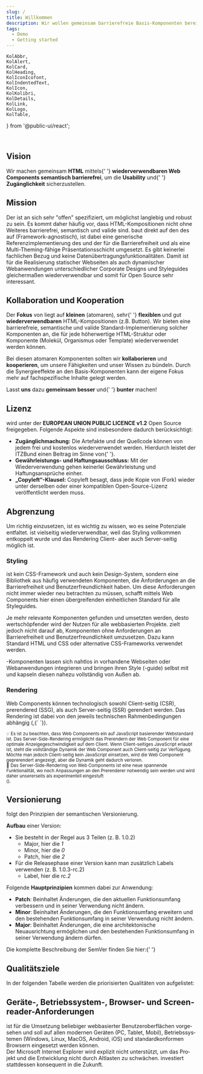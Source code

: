 ```yaml
---
slug: /
title: Willkommen
description: Wir wollen gemeinsam barrierefreie Basis-Komponenten bereitstellen.
tags:
  - Demo
  - Getting started
---
```


	KolAbbr,
	KolAlert,
	KolCard,
	KolHeading,
	KolIconIcofont,
	KolIndentedText,
	KolIcon,
	KolKolibri,
	KolDetails,
	KolLink,
	KolLogo,
	KolTable,
} from '@public-ui/react';

<div className="flex gap-4">
	<KolLogo
		_org="ITZBund"
		style={{
			display: 'block',
			width: '175px',
			marginTop: '1em',
		}}
	/>
	<KolKolibri
		style={{
			display: 'block',
			width: '100px',
			marginBottom: '1em',
		}}
	/>
</div>

<KolAlert _type="info">
	<KolLink _href="/docs/concepts/styling/theming" _label="Erfahren Sie hier, wieso <KoliBri /> so hilfreich ist."/>
</KolAlert>

<br />

<p className="col-12">
	<KoliBriAbbr />
</p>

## Vision

<p className="col-12">
	Wir machen gemeinsam <strong>HTML</strong> mittels{' '}
	<strong>wiederverwendbaren Web Components semantisch barrierefrei</strong>, um die <strong>Usability</strong> und{' '}
	<strong>Zugänglichkeit</strong> sicherzustellen.
</p>

## Mission

<p className="col-12">
	Der <kol-link _href="https://html.spec.whatwg.org" _target="w3c" _label="HTML-Webstandard"></kol-link> ist an sich sehr
	"offen" spezifiziert, um möglichst langlebig und robust zu sein. Es kommt daher häufig vor, dass HTML-Kompositionen nicht
	ohne Weiteres barrierefrei, semantisch und valide sind. <KoliBri /> baut direkt auf den
	<kol-link _href="https://www.w3.org/standards/webdesign/" _target="w3c" _label="Webstandards"></kol-link> des
	<kol-link _href="https://www.w3.org" _target="w3c" _label="W3C"></kol-link> auf (Framework-agnostisch), ist dabei eine
	generische Referenzimplementierung des <kol-link _href="https://www.w3.org/WAI/standards-guidelines/wcag/" _target="wcag" _label="WCAG-Standards"></kol-link>
	und der <kol-link _href="https://www.bitvtest.de/bitv_test.html" _target="bitv" _label="BITV"></kol-link> für die Barrierefreiheit
	und als eine Multi-Theming-fähige Präsentationsschicht umgesetzt. Es gibt keinerlei fachlichen Bezug und keine Datenübertragungsfunktionalitäten.
	Damit ist <KoliBri /> für die Realisierung statischer Webseiten als auch dynamischer Webanwendungen unterschiedlicher Corporate
	Designs und Styleguides gleichermaßen wiederverwendbar und somit für Open Source sehr interessant.
</p>

## Kollaboration und Kooperation

<p>
	Der <strong>Fokus</strong> von <KoliBri /> liegt auf <strong>kleinen</strong> (atomaren), sehr{' '}
	<strong>flexiblen</strong> und gut <strong>wiederverwendbaren</strong> HTML-Kompositionen (z.B. Button). Wir bieten
	eine barrierefreie, semantische und valide Standard-Implementierung solcher Komponenten an, die für jede höherwertige
	HTML-Struktur oder Komponente (Molekül, Organismus oder Template) wiederverwendet werden können.
</p>
<p>
	Bei diesen atomaren Komponenten sollten wir <strong>kollaborieren</strong> und <strong>kooperieren</strong>, um unsere
	Fähigkeiten und unser Wissen zu bündeln. Durch die Synergieeffekte an den Basis-Komponenten kann der eigene Fokus mehr
	auf fachspezifische Inhalte gelegt werden.
</p>
<p>
	Lasst <strong>uns</strong> dazu <strong>gemeinsam</strong> <KoliBri /> <strong>besser</strong> und{' '}
	<strong>bunter</strong> machen!
</p>

## Lizenz

<p className="col-12">
	<KoliBri /> wird unter der <strong>EUROPEAN UNION PUBLIC LICENCE v1.2</strong> Open Source freigegeben. Folgende
	Aspekte sind insbesondere dadurch berücksichtigt:
	<ul>
		<li>
			<strong>Zugänglichmachung:</strong> Die Artefakte und der Quellcode können von jedem frei und kostenlos
			wiederverwendet werden. Hierdurch leistet der ITZBund einen Beitrag im Sinne von{' '}<kol-link _href="https://publiccode.eu/" _target="publiccode" _label="„Public Money – Public Code“"></kol-link>.
		</li>
		<li>
			<strong>Gewährleistungs- und Haftungsausschluss:</strong> Mit der Wiederverwendung gehen keinerlei Gewährleistung
			und Haftungsansprüche einher.
		</li>
		<li>
			<strong>„Copyleft“-Klausel:</strong> Copyleft besagt, dass jede Kopie von <KoliBri /> (Fork) wieder unter
			derselben oder einer kompatiblen Open-Source-Lizenz veröffentlicht werden muss.
		</li>
	</ul>
</p>

## Abgrenzung

<p className="col-12">
	Um <KoliBri /> richtig einzusetzen, ist es wichtig zu wissen, wo es seine Potenziale entfaltet. <KoliBri /> ist
	vielseitig wiederverwendbar, weil das Styling vollkommen entkoppelt wurde und das Rendering Client- aber auch
	Server-seitig möglich ist.
</p>

### Styling

<p className="col-12">
	<KoliBri /> ist kein CSS-Framework und auch kein Design-System, sondern eine Bibliothek aus häufig verwendeten
	Komponenten, die Anforderungen an die Barrierefreiheit und Benutzerfreundlichkeit haben. Um diese Anforderungen nicht
	immer wieder neu betrachten zu müssen, schafft <KoliBri /> mittels Web Components hier einen übergreifenden
	einheitlichen Standard für alle Styleguides.
</p>
<p className="col-12">
	Je mehr relevante Komponenten gefunden und umsetzten werden, desto wertschöpfender wird der Nutzen für alle
	webbasierten Projekte. <KoliBri /> zielt jedoch nicht darauf ab, Komponenten ohne Anforderungen an Barrierefreiheit
	und Benutzerfreundlichkeit umzusetzen. Dazu kann Standard HTML und CSS oder alternative CSS-Frameworks verwendet
	werden.
</p>
<p className="col-12">
	<KolAlert _type="success" _variant="card">
		<KoliBri />-Komponenten lassen sich nahtlos in vorhandene Webseiten oder Webanwendungen integrieren und bringen ihren Style (-guide)
		selbst mit und kapseln diesen nahezu vollständig von Außen ab.
	</KolAlert>
</p>

### Rendering

<p className="col-12">
	Web Components können technologisch sowohl Client-seitig (CSR), prerendered (SSG), als auch Server-seitig (SSR)
	gerendert werden. Das Rendering ist dabei von den jeweils technischen Rahmenbedingungen abhängig (<KolLink _href="https://web.dev/rendering-on-the-web/" _target="web.dev" _label={`https://web.dev`} />,{` `}<KolLink
		_href="https://medium.com/nerd-for-tech/compare-and-contrast-csr-ssr-and-ssg-in-nextjs-58e3caf2e15e"
		_target="web.dev"
		_label={`https://medium.com`}
	/>).
</p>
<p>
	<KolAlert _type="info" _variant="card">
		<small>
			💡 Es ist zu beachten, dass Web Components ein auf JavaScript basierender Webstandard ist. Das
			Server-Side-Rendering ermöglicht das Prerendern der Web Component für eine optimale Anzeigegeschwindigkeit auf dem
			Client. Wenn Client-seitiges JavaScript erlaubt ist, steht die vollständige Dynamik der Web Component auch
			Client-seitig zur Verfügung. Möchte man jedoch Client-seitig kein JavaScript einsetzen, wird die Web Component
			geprerendert angezeigt, aber die Dynamik geht dadurch verloren.
		</small>
	</KolAlert>
	<br />
	<KolAlert _type="info" _variant="card">
		<small>
			🧪 Das Server-Side-Rendering von Web Components ist eine neue spannende Funktionalität, wo noch Anpassungen an den
			Prerenderer notwendig sein werden und wird daher unsererseits als experimentell eingestuft<br/>(<KolLink _href="https://web.dev/declarative-shadow-dom/" _target="web.dev" _label={`https://web.dev`} />).
		</small>
	</KolAlert>
</p>

## Versionierung

<p className="col-12">
	<KoliBri /> folgt den Prinzipien der semantischen Versionierung.
</p>
<p className="col-12">
	<b>Aufbau</b> einer Version:
	<ul>
		<li>
			Sie besteht in der Regel aus 3 Teilen (z. B. 1.0.2)
			<ul>
				<li>
					Major, hier die <i>1</i>
				</li>
				<li>
					Minor, hier die <i>0</i>
				</li>
				<li>
					Patch, hier die <i>2</i>
				</li>
			</ul>
		</li>
		<li>
			Für die Releasephase einer Version kann man zusätzlich Labels verwenden (z. B. 1.0.3-rc.2)
			<ul>
				<li>
					Label, hier die <i>rc.2</i>
				</li>
			</ul>
		</li>
	</ul>
</p>
<p className="col-12">
	Folgende <b>Hauptprinzipien</b> kommen dabei zur Anwendung:
	<ul>
		<li>
			<b>Patch</b>: Beinhaltet Änderungen, die den aktuellen Funktionsumfang verbessern und in seiner Verwendung nicht
			ändern.
		</li>
		<li>
			<b>Minor</b>: Beinhaltet Änderungen, die den Funktionsumfang erweitern und den bestehenden Funktionsumfang in
			seiner Verwendung nicht ändern.
		</li>
		<li>
			<b>Major</b>: Beinhaltet Änderungen, die eine architektonische Neuausrichtung ermöglichen und den bestehenden
			Funktionsumfang in seiner Verwendung ändern dürfen.
		</li>
	</ul>
	Die komplette Beschreibung der SemVer finden Sie hier:{' '}
	<kol-link _href="https://semver.org/lang/de/" _target="semver" _label="https://semver.org/lang/de/"></kol-link>
</p>

## Qualitätsziele

<p className="col-12">
	In der folgenden Tabelle werden die priorisierten Qualitäten von <KoliBri /> aufgelistet:
</p>
<WelcomeQualityTable lang="de" />

## Geräte-, Betriebssystem-, Browser- und Screenreader-Anforderungen

<p className="col-12">
	<KoliBri /> ist für die Umsetzung beliebiger webbasierter Benutzeroberflächen vorgesehen und soll auf allen modernen
	Geräten (PC, Tablet, Mobil), Betriebssystemen (Windows, Linux, MacOS, Android, iOS) und standardkonformen Browsern
	eingesetzt werden können.
	<br />
	Der Microsoft Internet Explorer wird explizit nicht unterstützt, um das Projekt und die Entwicklung nicht durch
	Altlasten zu schwächen. <KoliBri /> investiert stattdessen konsequent in die Zukunft.
</p>
<WelcomeSupportTable lang="de" />
